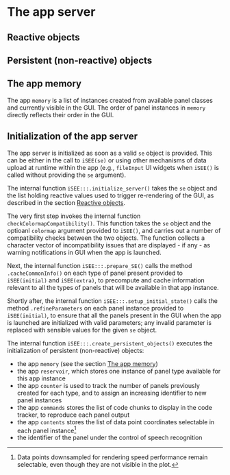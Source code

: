 # The app server {#server}

## Reactive objects {#robjects}

<!-- TODO
A general description of the purpose of reactive values in rObjects would probably be enough.
I don't think developers need details about each individual value.

Some examples values manually collected from iSEE-main.R:
- rerender
- rerendered
- paste0(mode, id)
- paste0(mode, id, "_", .panelLinkInfo)
- paste0(mode, id, "_", .panelGeneralInfo)
- paste0(mode, id, "_", .selectMultiSaved)
- paste0(mode, id, "_repopulated")
- paste0(mode, id, "_reactivated")
- paste0(mode, id, "_resaved")
-->

## Persistent (non-reactive) objects

<!-- TODO
A description of the purpose of pObjects.
In particular, memory and coordinates are key to highlight, although they will be described in further details in dedicated sections.

Some examples:
- memory
- counter
- commands
- coordinates
- cached_info
- .voiceActivePanel
-->

## The app memory {#memory}

The app `memory` is a list of instances created from available panel classes and currently visible in the GUI.
The order of panel instances in `memory` directly reflects their order in the GUI.

## Initialization of the app server

The app server is initialized as soon as a valid `se` object is provided.
This can be either in the call to `iSEE(se)` or using other mechanisms of data upload at runtime within the app (e.g., `fileInput` UI widgets when `iSEE()` is called without providing the `se` argument).

The internal function `iSEE:::.initialize_server()` takes the `se` object and the list holding reactive values used to trigger re-rendering of the GUI, as described in the section [Reactive objects](#robjects).

The very first step invokes the internal function `checkColormapCompatibility()`.
This function takes the `se` object and the optioanl `colormap` argument provided to `iSEE()`, and carries out a number of compatibility checks between the two objects.
The function collects a character vector of incompatibility issues that are displayed - if any - as warning notifications in GUI when the app is launched.

<!-- TODO: something about setting up memory, once the current TEST code is replaced. -->

Next, the internal function `iSEE:::.prepare_SE()` calls the method `.cacheCommonInfo()` on each type of panel present provided to `iSEE(initial)` and `iSEE(extra)`, to precompute and cache information relevant to all the types of panels that will be available in that app instance.

Shortly after, the internal function `iSEE:::.setup_initial_state()` calls the method `.refineParameters` on each panel instance provided to `iSEE(initial)`, to ensure that all the panels present in the GUI when the app is launched are initialized with valid parameters; any invalid parameter is replaced with sensible values for the given `se` object.

<!-- TODO: something about .define_reservoir -->

<!-- TODO: something, once we deal with user-supplied panel IDs -->

The internal function `iSEE:::.create_persistent_objects()` executes the initialization of persistent (non-reactive) objects:

- the app `memory` (see the section [The app memory](#memory))
- the app `reservoir`, which stores one instance of panel type available for this app instance
- the app `counter` is used to track the number of panels previously created for each type, and to assign an increasing identifier to new panel instances
- the app `commands` stores the list of code chunks to display in the code tracker, to reproduce each panel output
- the app `contents` stores the list of data point coordinates selectable in each panel instance^[Data points downsampled for rendering speed performance remain selectable, even though they are not visible in the plot.]
<!-- TODO: something about varname -->
<!-- TODO: something about aesthetics_links -->
<!-- TODO: something about selection_links -->
- the identifier of the panel under the control of speech recognition

<!-- TODO: something about rObjects -->

<!-- TODO: something about the various kinds of observers -->
